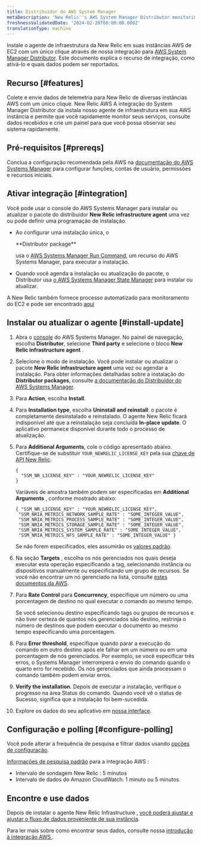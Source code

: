 ```yaml
---
title: Distribuidor do AWS System Manager
metaDescription: 'New Relic''s AWS System Manager Distributor monitoring integration: what data it reports, and how to enable it.'
freshnessValidatedDate: '2024-02-28T00:00:00.000Z'
translationType: machine
---
```


Instale o agente de infraestrutura da New Relic em suas instâncias AWS de EC2 com um único clique através de nossa integração para [AWS System Manager Distributor](https://docs.aws.amazon.com/systems-manager/latest/userguide/distributor.html). Este documento explica o recurso de integração, como ativá-lo e quais dados podem ser reportados.

## Recurso [#features]

Colete e envie dados de telemetria para New Relic de diversas instâncias AWS com um único clique. New Relic AWS A integração do System Manager Distributor da instala nosso agente de infraestrutura em sua AWS instância e permite que você rapidamente monitor seus serviços, consulte dados recebidos e crie um painel para que você possa observar seu sistema rapidamente.

## Pré-requisitos [#prereqs]

Conclua a configuração recomendada pela AWS na [documentação do AWS Systems Manager](https://docs.aws.amazon.com/systems-manager/latest/userguide/systems-manager-setting-up.html) para configurar funções, contas de usuário, permissões e recursos iniciais.

## Ativar integração [#integration]

Você pode usar o console do AWS Systems Manager para instalar ou atualizar o pacote do distribuidor <DNT>**New Relic infrastructure agent**</DNT> uma vez ou pode definir uma programação de instalação.

* Ao configurar uma instalação única, o

  <DNT>
    **Distributor package**
  </DNT>

  usa o [AWS Systems Manager Run Command](https://docs.aws.amazon.com/systems-manager/latest/userguide/run-command.html), um recurso do AWS Systems Manager, para executar a instalação.

* Quando você agenda a instalação ou atualização do pacote, o Distributor usa [o AWS Systems Manager State Manager](https://docs.aws.amazon.com/systems-manager/latest/userguide/systems-manager-state.html) para instalar ou atualizar.

A New Relic também fornece processo automatizado para monitoramento do EC2 e pode ser encontrado [aqui](/whats-new/2023/08/whats-new-08-08-automatic-ec2-monitoring-through-nr-agent/)

## Instalar ou atualizar o agente [#install-update]

1. Abra o [console](https://console.aws.amazon.com/systems-manager) do AWS Systems Manager. No painel de navegação, escolha <DNT>**Distributor**</DNT>, selecione <DNT>**Third party**</DNT> e selecione o bloco <DNT>**New Relic infrastructure agent**</DNT> .

2. Selecione o modo de instalação. Você pode instalar ou atualizar o pacote <DNT>**New Relic infrastructure agent**</DNT> uma vez ou agendar a instalação. Para obter informações detalhadas sobre a instalação do <DNT>**Distributor packages**</DNT>, consulte [a documentação do Distribuidor do AWS Systems Manager](https://docs.aws.amazon.com/systems-manager/latest/userguide/distributor-working-with-packages-deploy.html).

3. Para <DNT>**Action**</DNT>, escolha <DNT>**Install**</DNT>.

4. Para <DNT>**Installation type**</DNT>, escolha <DNT>**Uninstall and reinstall**</DNT>: o pacote é completamente desinstalado e reinstalado. O agente New Relic ficará indisponível até que a reinstalação seja concluída <DNT>**In-place update**</DNT>. O aplicativo permanece disponível durante todo o processo de atualização.

5. Para <DNT>**Additional Arguments**</DNT>, cole o código apresentado abaixo. Certifique-se de substituir `YOUR_NEWRELIC_LICENSE_KEY` pela sua [chave de API New Relic](/docs/apis/intro-apis/new-relic-api-keys).

   ```
   {
     "SSM_NR_LICENSE_KEY" : "YOUR_NEWRELIC_LICENSE_KEY"
   }
   ```

   Variáveis de amostra também podem ser especificadas em **Additional Arguments** , conforme mostrado abaixo:

   ```
   { "SSM_NR_LICENSE_KEY" : "YOUR_NEWRELIC_LICENSE_KEY",
    "SSM_NRIA_METRICS_NETWORK_SAMPLE_RATE" : "SOME_INTEGER_VALUE",
    "SSM_NRIA_METRICS_PROCESS_SAMPLE_RATE" : "SOME_INTEGER_VALUE",
    "SSM_NRIA_METRICS_STORAGE_SAMPLE_RATE" : "SOME_INTEGER_VALUE",
    "SSM_NRIA_METRICS_SYSTEM_SAMPLE_RATE" : "SOME_INTEGER_VALUE", 
    "SSM_NRIA_METRICS_NFS_SAMPLE_RATE" : "SOME_INTEGER_VALUE" }
   ```

   Se não forem especificados, eles assumirão os [valores padrão](https://github.com/newrelic/infrastructure-agent/blob/master/assets/examples/infrastructure/newrelic-infra-template.yml.example).

6. Na seção <DNT>**Targets**</DNT> , escolha os nós gerenciados nos quais deseja executar esta operação especificando a tag, selecionando instância ou dispositivos manualmente ou especificando um grupo de recursos. Se você não encontrar um nó gerenciado na lista, consulte [estes documentos da AWS](https://docs.aws.amazon.com/systems-manager/latest/userguide/troubleshooting-managed-instances.html).

7. Para <DNT>**Rate Control**</DNT> para <DNT>**Concurrency**</DNT>, especifique um número ou uma porcentagem de destino no qual executar o comando ao mesmo tempo.

   <Callout variant="tip">
     Se você selecionou destino especificando tags ou grupos de recursos e não tiver certeza de quantos nós gerenciados são destino, restrinja o número de destinos que podem executar o documento ao mesmo tempo especificando uma porcentagem.
   </Callout>

8. Para <DNT>**Error threshold**</DNT>, especifique quando parar a execução do comando em outro destino após ele falhar em um número ou em uma porcentagem de nós gerenciados. Por exemplo, se você especificar três erros, o Systems Manager interromperá o envio do comando quando o quarto erro for recebido. Os nós gerenciados que ainda processam o comando também podem enviar erros.

9. <DNT>**Verify the installation**</DNT>. Depois de executar a instalação, verifique o progresso na área Status do comando. Quando você vê o status de Sucesso, significa que a instalação foi bem-sucedida.

10. Explore os dados do seu aplicativo em [nossa interface](one.newrelic.com).

## Configuração e polling [#configure-polling]

Você pode alterar a frequência de pesquisa e filtrar dados usando [opções de configuração](/docs/integrations/new-relic-integrations/getting-started/configure-polling-frequency-data-collection-cloud-integrations).

[Informações de pesquisa padrão](/docs/infrastructure/amazon-integrations/aws-integrations-list/aws-polling-intervals-infrastructure-integrations) para a integração AWS :

* Intervalo de sondagem New Relic : 5 minutos
* Intervalo de dados do Amazon CloudWatch: 1 minuto ou 5 minutos

## Encontre e use dados

Depois de instalar o agente New Relic Infrastructure , [você poderá ajustar e ajustar o fluxo de dados proveniente de sua instância](/docs/infrastructure/infrastructure-monitoring/get-started/get-started-infrastructure-monitoring).

Para ler mais sobre como encontrar seus dados, consulte nossa [introdução à integração AWS ](/docs/infrastructure/amazon-integrations/get-started/introduction-aws-integrations/#insights).
